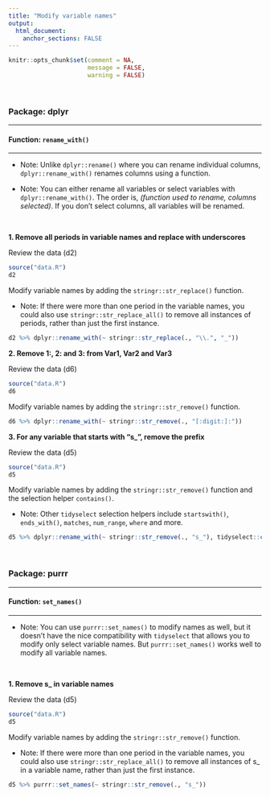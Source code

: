 ```yaml
---
title: "Modify variable names"
output: 
  html_document:
    anchor_sections: FALSE
---
```


```r
knitr::opts_chunk$set(comment = NA,
                      message = FALSE,
                      warning = FALSE)
```

<br>

### Package: dplyr

---

#### Function: `rename_with()`

---

* Note: Unlike `dplyr::rename()` where you can rename individual columns, `dplyr::rename_with()` renames columns using a function.

* Note: You can either rename all variables or select variables with `dplyr::rename_with()`. The order is, *(function used to rename, columns selected)*. If you don't select columns, all variables will be renamed.

<br>

**1\. Remove all periods in variable names and replace with underscores**

Review the data (d2)

```r

source("data.R")
d2

```

Modify variable names by adding the `stringr::str_replace()` function.

* Note: If there were more than one period in the variable names, you could also use `stringr::str_replace_all()` to remove all instances of periods, rather than just the first instance.

```r

d2 %>% dplyr::rename_with(~ stringr::str_replace(., "\\.", "_"))

```


**2\. Remove 1:, 2: and 3: from Var1, Var2 and Var3**

Review the data (d6)

```r

source("data.R")
d6

```

Modify variable names by adding the `stringr::str_remove()` function.

```r

d6 %>% dplyr::rename_with(~ stringr::str_remove(., "[:digit:]:"))

```


**3\. For any variable that starts with "s_", remove the prefix**

Review the data (d5)

```r

source("data.R")
d5

```

Modify variable names by adding the `stringr::str_remove()` function and the selection helper `contains()`.

* Note: Other `tidyselect` selection helpers include `startswith()`, `ends_with()`, `matches`, `num_range`, `where` and more.

```r

d5 %>% dplyr::rename_with(~ stringr::str_remove(., "s_"), tidyselect::contains("var"))

```

<br>

### Package: purrr

---

#### Function: `set_names()`

---

* Note: You can use `purrr::set_names()` to modify names as well, but it doesn't have the nice compatibility with `tidyselect` that allows you to modify only select variable names. But `purrr::set_names()` works well to modify all variable names.


<br>

**1\. Remove s_ in variable names**

Review the data (d5)

```r

source("data.R")
d5

```

Modify variable names by adding the `stringr::str_remove()` function.

* Note: If there were more than one period in the variable names, you could also use `stringr::str_replace_all()` to remove all instances of s_ in a variable name, rather than just the first instance.

```r

d5 %>% purrr::set_names(~ stringr::str_remove(., "s_"))

```


